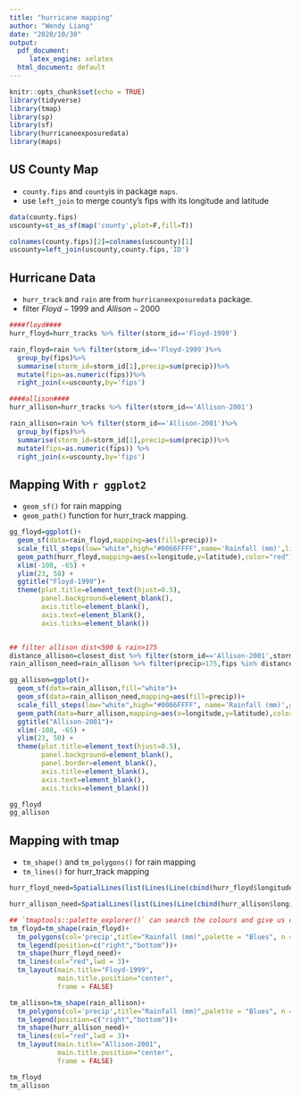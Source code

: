 ```yaml
---
title: "hurricane mapping"
author: "Wendy Liang"
date: "2020/10/30"
output: 
  pdf_document: 
     latex_engine: xelatex
  html_document: default
---
```


```r
knitr::opts_chunk$set(echo = TRUE)
library(tidyverse)
library(tmap)
library(sp)
library(sf)
library(hurricaneexposuredata)
library(maps)

```


## US County Map

- `county.fips` and `county`is in package `maps`.  
- use `left_join` to merge county's fips with its longitude and latitude

```r
data(county.fips)
uscounty=st_as_sf(map('county',plot=F,fill=T))

colnames(county.fips)[2]=colnames(uscounty)[1]
uscounty=left_join(uscounty,county.fips,'ID')
```


## Hurricane Data

- `hurr_track` and `rain` are from `hurricaneexposuredata` package.  
- filter $Floyd-1999$ and $Allison-2000$ 

```r
####floyd####
hurr_floyd=hurr_tracks %>% filter(storm_id=='Floyd-1999')

rain_floyd=rain %>% filter(storm_id=='Floyd-1999')%>%
  group_by(fips)%>%
  summarise(storm_id=storm_id[1],precip=sum(precip))%>%
  mutate(fips=as.numeric(fips))%>%
  right_join(x=uscounty,by='fips')

####allison####
hurr_allison=hurr_tracks %>% filter(storm_id=='Allison-2001')

rain_allison=rain %>% filter(storm_id=='Allison-2001')%>%
  group_by(fips)%>%
  summarise(storm_id=storm_id[1],precip=sum(precip))%>%
  mutate(fips=as.numeric(fips)) %>%
  right_join(x=uscounty,by='fips')
```


## Mapping With `r ggplot2`

- `geom_sf()`  for rain mapping  
- `geom_path()` function for hurr_track mapping.

```r
gg_floyd=ggplot()+
  geom_sf(data=rain_floyd,mapping=aes(fill=precip))+
  scale_fill_steps(low="white",high="#0066FFFF",name='Rainfall (mm)',limits=c(0,250))+
  geom_path(hurr_floyd,mapping=aes(x=longitude,y=latitude),color="red")+
  xlim(-108, -65) + 
  ylim(23, 50) + 
  ggtitle("Floyd-1999")+
  theme(plot.title=element_text(hjust=0.5),
        panel.background=element_blank(),
        axis.title=element_blank(),
        axis.text=element_blank(),
        axis.ticks=element_blank())


## filter allison dist<500 & rain>175
distance_allison=closest_dist %>% filter(storm_id=='Allison-2001',storm_dist<500)
rain_allison_need=rain_allison %>% filter(precip>175,fips %in% distance_allison$fips)

gg_allison=ggplot()+
  geom_sf(data=rain_allison,fill="white")+
  geom_sf(data=rain_allison_need,mapping=aes(fill=precip))+
  scale_fill_steps(low="white",high="#0066FFFF", name='Rainfall (mm)',guide = "colourbar",limits=c(0,250))+
  geom_path(data=hurr_allison,mapping=aes(x=longitude,y=latitude),color="red")+
  ggtitle("Allison-2001")+
  xlim(-108, -65) +
  ylim(23, 50) + 
  theme(plot.title=element_text(hjust=0.5),
        panel.background=element_blank(),
        panel.border=element_blank(),
        axis.title=element_blank(),
        axis.text=element_blank(),
        axis.ticks=element_blank())

gg_floyd
gg_allison

```


## Mapping with tmap

- `tm_shape()` and `tm_polygons()` for rain mapping  
- `tm_lines()`  for hurr_track mapping
 
```r
hurr_floyd_need=SpatialLines(list(Lines(Line(cbind(hurr_floyd$longitude,hurr_floyd$latitude)),ID="Floyd-1999")))

hurr_allison_need=SpatialLines(list(Lines(Line(cbind(hurr_allison$longitude,hurr_allison$latitude)),ID="Allison-1999")))

## `tmaptools::palette_explorer()` can search the colours and give us codes!!! It's great!!
tm_floyd=tm_shape(rain_floyd)+
  tm_polygons(col='precip',title="Rainfall (mm)",palette = "Blues", n = 7,contrast = c(0, 0.91))+
  tm_legend(position=c("right","bottom"))+
  tm_shape(hurr_floyd_need)+
  tm_lines(col="red",lwd = 3)+
  tm_layout(main.title="Floyd-1999",
            main.title.position="center",
            frame = FALSE) 

tm_allison=tm_shape(rain_allison)+
  tm_polygons(col='precip',title="Rainfall (mm)",palette = "Blues", n = 7,contrast = c(0, 0.91))+
  tm_legend(position=c("right","bottom"))+
  tm_shape(hurr_allison_need)+
  tm_lines(col="red",lwd = 3)+
  tm_layout(main.title="Allison-2001",
            main.title.position="center",
            frame = FALSE) 

tm_floyd
tm_allison
```
